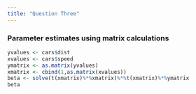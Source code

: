 ```yaml
---
title: "Question Three"
---
```


### Parameter estimates using matrix calculations

```r
yvalues <- cars$dist
xvalues <- cars$speed
ymatrix <- as.matrix(yvalues)
xmatrix <- cbind(1,as.matrix(xvalues))
beta <- solve(t(xmatrix)%*%xmatrix)%*%t(xmatrix)%*%ymatrix
beta
```

